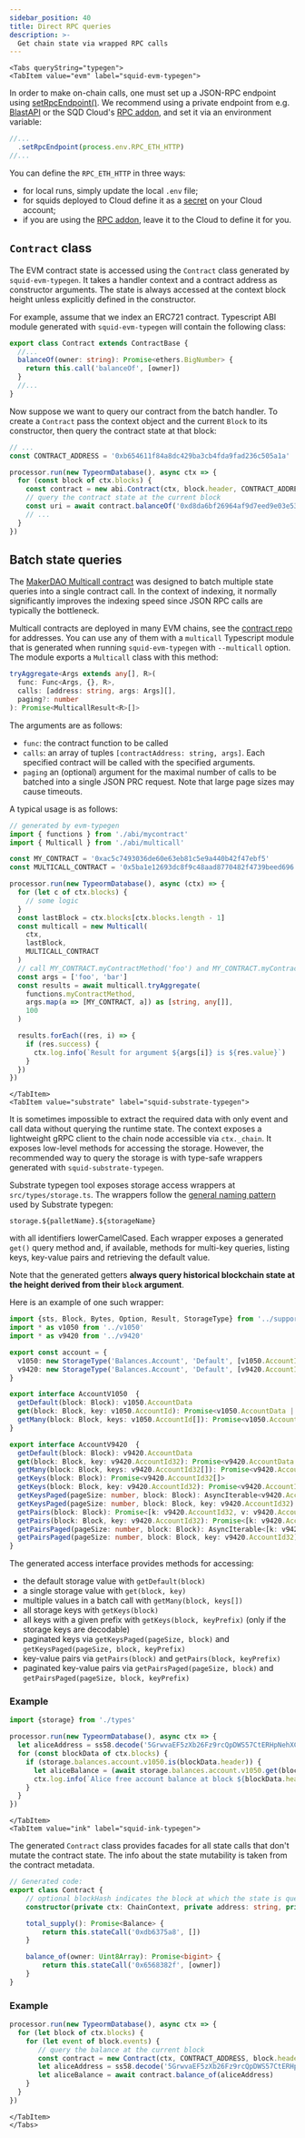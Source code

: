 ```yaml
---
sidebar_position: 40
title: Direct RPC queries
description: >-
  Get chain state via wrapped RPC calls
---
```




```mdx-code-block
<Tabs queryString="typegen">
<TabItem value="evm" label="squid-evm-typegen">
```

In order to make on-chain calls, one must set up a JSON-RPC endpoint using [setRpcEndpoint()](/sdk/reference/processors/evm-batch/general/#set-rpc-endpoint). We recommend using a private endpoint from e.g. [BlastAPI](https://blastapi.io/) or the SQD Cloud's [RPC addon](/cloud/resources/rpc-proxy), and set it via an environment variable:

```ts
//...
  .setRpcEndpoint(process.env.RPC_ETH_HTTP)
//...
```
You can define the `RPC_ETH_HTTP` in three ways:
 - for local runs, simply update the local `.env` file;
 - for squids deployed to Cloud define it as a [secret](/cloud/resources/env-variables) on your Cloud account;
 - if you are using the [RPC addon](/cloud/resources/rpc-proxy), leave it to the Cloud to define it for you.

## `Contract` class

The EVM contract state is accessed using the `Contract` class generated by `squid-evm-typegen`. It takes a handler context and a contract address as constructor arguments. The state is always accessed at the context block height unless explicitly defined in the constructor.

For example, assume that we index an ERC721 contract. Typescript ABI module generated with `squid-evm-typegen` will contain the following class:

```typescript
export class Contract extends ContractBase {
  //...
  balanceOf(owner: string): Promise<ethers.BigNumber> {
    return this.call('balanceOf', [owner])
  }
  //...
}
```
Now suppose we want to query our contract from the batch handler. To create a `Contract` pass the context object and the current `Block` to its constructor, then query the contract state at that block:
```ts
// ...
const CONTRACT_ADDRESS = '0xb654611f84a8dc429ba3cb4fda9fad236c505a1a'

processor.run(new TypeormDatabase(), async ctx => {
  for (const block of ctx.blocks) { 
    const contract = new abi.Contract(ctx, block.header, CONTRACT_ADDRESS)
    // query the contract state at the current block
    const uri = await contract.balanceOf('0xd8da6bf26964af9d7eed9e03e53415d37aa96045')
    // ...
  }
})
```

## Batch state queries

The [MakerDAO Multicall contract](https://github.com/makerdao/multicall) was designed to batch multiple state queries into a single contract call. In the context of indexing, it normally significantly improves the indexing speed since JSON RPC calls are typically the bottleneck.

Multicall contracts are deployed in many EVM chains, see the [contract repo](https://github.com/makerdao/multicall) for addresses. You can use any of them with a `multicall` Typescript module that is generated when running `squid-evm-typegen` with `--multicall` option. The module exports a `Multicall` class with this method:
```ts
tryAggregate<Args extends any[], R>(
  func: Func<Args, {}, R>,
  calls: [address: string, args: Args][],
  paging?: number
): Promise<MulticallResult<R>[]>
```
The arguments are as follows:
- `func`: the contract function to be called
- `calls`: an array of tuples `[contractAddress: string, args]`. Each specified contract will be called with the specified arguments.
- `paging` an (optional) argument for the maximal number of calls to be batched into a single JSON PRC request. Note that large page sizes may cause timeouts.

A typical usage is as follows:
```ts title="src/main.ts"
// generated by evm-typegen
import { functions } from './abi/mycontract'
import { Multicall } from './abi/multicall'

const MY_CONTRACT = '0xac5c7493036de60e63eb81c5e9a440b42f47ebf5'
const MULTICALL_CONTRACT = '0x5ba1e12693dc8f9c48aad8770482f4739beed696'

processor.run(new TypeormDatabase(), async (ctx) => {
  for (let c of ctx.blocks) {
    // some logic
  }
  const lastBlock = ctx.blocks[ctx.blocks.length - 1]
  const multicall = new Multicall(
    ctx,
    lastBlock,
    MULTICALL_CONTRACT
  )
  // call MY_CONTRACT.myContractMethod('foo') and MY_CONTRACT.myContractMethod('bar')
  const args = ['foo', 'bar']
  const results = await multicall.tryAggregate(
    functions.myContractMethod,
    args.map(a => [MY_CONTRACT, a]) as [string, any[]],
    100
  )

  results.forEach((res, i) => {
    if (res.success) {
      ctx.log.info(`Result for argument ${args[i]} is ${res.value}`)
    }
  })
})
```

```mdx-code-block
</TabItem>
<TabItem value="substrate" label="squid-substrate-typegen">
```

It is sometimes impossible to extract the required data with only event and call data without querying the runtime state.
The context exposes a lightweight gRPC client to the chain node accessible via `ctx._chain`.
It exposes low-level methods for accessing the storage. However, the recommended way to query the storage is with type-safe wrappers generated with `squid-substrate-typegen`.

Substrate typegen tool exposes storage access wrappers at `src/types/storage.ts`. The wrappers follow the [general naming pattern](../generation/#typescript-wrappers) used by Substrate typegen:
```
storage.${palletName}.${storageName}
```
with all identifiers lowerCamelCased. Each wrapper exposes a generated `get()` query method and, if available, methods for multi-key queries, listing keys, key-value pairs and retrieving the default value.

Note that the generated getters **always query historical blockchain state at the height derived from their `block` argument**.

Here is an example of one such wrapper:

```typescript title="src/types/balances/storage.ts"
import {sts, Block, Bytes, Option, Result, StorageType} from '../support'
import * as v1050 from '../v1050'
import * as v9420 from '../v9420'

export const account = {
  v1050: new StorageType('Balances.Account', 'Default', [v1050.AccountId], v1050.AccountData) as AccountV1050,
  v9420: new StorageType('Balances.Account', 'Default', [v9420.AccountId32], v9420.AccountData) as AccountV9420,
}

export interface AccountV1050  {
  getDefault(block: Block): v1050.AccountData
  get(block: Block, key: v1050.AccountId): Promise<v1050.AccountData | undefined>
  getMany(block: Block, keys: v1050.AccountId[]): Promise<v1050.AccountData | undefined[]>
}

export interface AccountV9420  {
  getDefault(block: Block): v9420.AccountData
  get(block: Block, key: v9420.AccountId32): Promise<v9420.AccountData | undefined>
  getMany(block: Block, keys: v9420.AccountId32[]): Promise<v9420.AccountData | undefined[]>
  getKeys(block: Block): Promise<v9420.AccountId32[]>
  getKeys(block: Block, key: v9420.AccountId32): Promise<v9420.AccountId32[]>
  getKeysPaged(pageSize: number, block: Block): AsyncIterable<v9420.AccountId32[]>
  getKeysPaged(pageSize: number, block: Block, key: v9420.AccountId32): AsyncIterable<v9420.AccountId32[]>
  getPairs(block: Block): Promise<[k: v9420.AccountId32, v: v9420.AccountData | undefined][]>
  getPairs(block: Block, key: v9420.AccountId32): Promise<[k: v9420.AccountId32, v: v9420.AccountData | undefined][]>
  getPairsPaged(pageSize: number, block: Block): AsyncIterable<[k: v9420.AccountId32, v: v9420.AccountData | undefined][]>
  getPairsPaged(pageSize: number, block: Block, key: v9420.AccountId32): AsyncIterable<[k: v9420.AccountId32, v: v9420.AccountData | undefined][]>
}
```

The generated access interface provides methods for accessing:

- the default storage value with `getDefault(block)`
- a single storage value with `get(block, key)`
- multiple values in a batch call with `getMany(block, keys[])`
- all storage keys with `getKeys(block)`
- all keys with a given prefix with `getKeys(block, keyPrefix)` (only if the storage keys are decodable)
- paginated keys via `getKeysPaged(pageSize, block)` and `getKeysPaged(pageSize, block, keyPrefix)`
- key-value pairs via `getPairs(block)` and `getPairs(block, keyPrefix)`
- paginated key-value pairs via `getPairsPaged(pageSize, block)` and `getPairsPaged(pageSize, block, keyPrefix)`

### Example

```typescript title="src/main.ts"
import {storage} from './types'

processor.run(new TypeormDatabase(), async ctx => {
  let aliceAddress = ss58.decode('5GrwvaEF5zXb26Fz9rcQpDWS57CtERHpNehXCPcNoHGKutQY').bytes
  for (const blockData of ctx.blocks) {
    if (storage.balances.account.v1050.is(blockData.header)) {
      let aliceBalance = (await storage.balances.account.v1050.get(blockData.header, aliceAddress))?.free
      ctx.log.info(`Alice free account balance at block ${blockData.header.height}: ${aliceBalance}`)
    }
  }
})
```

```mdx-code-block
</TabItem>
<TabItem value="ink" label="squid-ink-typegen">
```

The generated `Contract` class provides facades for all state calls that don't mutate the contract state. The info about the state mutability is taken from the contract metadata.
```ts
// Generated code:
export class Contract {
    // optional blockHash indicates the block at which the state is queried
    constructor(private ctx: ChainContext, private address: string, private blockHash?: string) { }

    total_supply(): Promise<Balance> {
        return this.stateCall('0xdb6375a8', [])
    }

    balance_of(owner: Uint8Array): Promise<bigint> {
        return this.stateCall('0x6568382f', [owner])
    }
}
```

### Example

```ts
processor.run(new TypeormDatabase(), async ctx => {
  for (let block of ctx.blocks) {
    for (let event of block.events) {
       // query the balance at the current block
       const contract = new Contract(ctx, CONTRACT_ADDRESS, block.header.hash)
       let aliceAddress = ss58.decode('5GrwvaEF5zXb26Fz9rcQpDWS57CtERHpNehXCPcNoHGKutQY').bytes
       let aliceBalance = await contract.balance_of(aliceAddress)
    }
  }
})
```

```mdx-code-block
</TabItem>
</Tabs>
```
